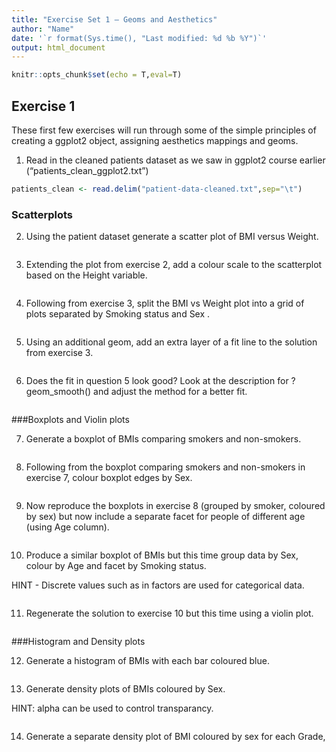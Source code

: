 ```yaml
---
title: "Exercise Set 1 — Geoms and Aesthetics"
author: "Name"
date: '`r format(Sys.time(), "Last modified: %d %b %Y")`'
output: html_document
---
```



```r
knitr::opts_chunk$set(echo = T,eval=T)
```


## Exercise 1

These first few exercises will run through some of the simple principles of creating a ggplot2 object, assigning aesthetics mappings and geoms.


1. Read in the cleaned patients dataset as we saw in ggplot2 course earlier ("patients_clean_ggplot2.txt")

```r
patients_clean <- read.delim("patient-data-cleaned.txt",sep="\t")
```

### Scatterplots

2. Using the patient dataset generate a scatter plot of BMI versus Weight.

```r

```

3. Extending the plot from exercise 2, add a colour scale to the scatterplot based on the Height variable.

```r

```

4. Following from exercise 3, split the BMI vs Weight plot into a grid of plots separated by Smoking status and Sex .

```r

```

5. Using an additional geom, add an extra layer of a fit line to the solution from exercise 3.

```r


```

6. Does the fit in question 5 look good? Look at the description for ?geom_smooth() and adjust the method for a better fit.

```r


```

###Boxplots and Violin plots

7. Generate a boxplot of BMIs comparing smokers and non-smokers.

```r


```


8. Following from the boxplot comparing smokers and non-smokers in exercise 7, colour boxplot edges by Sex.

```r


```

9. Now reproduce the boxplots in exercise 8 (grouped by smoker, coloured by sex) but now include a separate facet for people of different age (using Age column).

```r


```

10. Produce a similar boxplot of BMIs but this time group data by Sex, colour by Age and facet by Smoking status.

HINT - Discrete values such as in factors are used for categorical data.

```r

```

11. Regenerate the solution to exercise 10 but this time using a violin plot.

```r

```


###Histogram and Density plots

12. Generate a histogram of BMIs with each bar coloured blue.


```r

```

13. Generate density plots of BMIs coloured by Sex.

HINT: alpha can be used to control transparancy.

```r

```

14. Generate a separate density plot of BMI coloured by sex for each Grade,
```r


```


